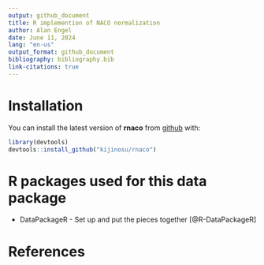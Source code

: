 ```yaml
---
output: github_document
title: R implemention of NACO normalization
author: Alan Engel
date: June 11, 2024
lang: "en-us"
output_format: github_document
bibliography: bibliography.bib
link-citations: true
---
```

# Installation

You can install the latest version of __rnaco__ from
[github](https://github.com/kijinosu/rnaco) with:

```r
library(devtools)
devtools::install_github("kijinosu/rnaco")
```

# R packages used for this data package

* DataPackageR - Set up and put the pieces together [@R-DataPackageR]

# References
